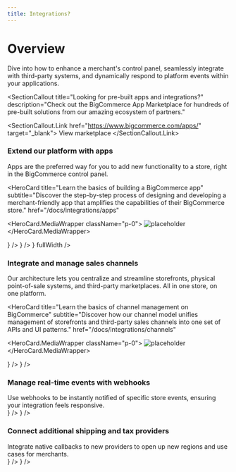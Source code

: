 ```yaml
---
title: Integrations?
---
```



<Eyebrow title="Apps and integrations" />

# Overview

Dive into how to enhance a merchant's control panel, seamlessly integrate with third-party systems, and dynamically respond to platform events within your applications.

<Spacer y={2} />

<SectionCallout
  title="Looking for pre-built apps and integrations?"
  description="Check out the BigCommerce App Marketplace for hundreds of pre-built solutions
  from our amazing ecosystem of partners."
>
  <SectionCallout.Link href="https://www.bigcommerce.com/apps/" target="_blank">
    View marketplace <ExternalIcon className="inline-block h-auto w-4" />
  </SectionCallout.Link>
</SectionCallout>

<Spacer y={1} />

### Extend our platform with apps

<div>
  Apps are the preferred way for you to add new functionality to a store, right in the BigCommerce control panel.
</div>

<Spacer y={2} />

<HeroCard
  title="Learn the basics of building a BigCommerce app"
  subtitle="Discover the step-by-step process of designing and developing a merchant-friendly app that amplifies the capabilities of their BigCommerce store."
  href="/docs/integrations/apps"
>
  <HeroCard.MediaWrapper className="p-0">
    <Image
      className="h-auto w-full object-fill"
      src="/images/apps-thumbnail.png"
      alt="placeholder"
      width={1000}
      height={400}
    />
  </HeroCard.MediaWrapper>
</HeroCard>

<CardGrid>
  <LandingCard
    variant="secondary"
    title="Make apps feel native with BigDesign"
    description={`View our design standards for control panel apps and use our React library to quickly build them.`}
    href="https://developer.bigcommerce.com/big-design"
    icon={<Icon name="bigdesign" />}
  />
  <LandingCard
    variant="secondary"
    title="Render custom actions with app extensions"
    description={`Extend the UI of the BigCommerce by registering custom menu items that appear in select control panel pages.`}
    href="/docs/integrations/apps/app-extensions"
    icon={<Icon name="webhook" />}
  />
  <LandingCard
    variant="secondary"
    title="Monetize your app on our marketplace"
    description={`Interested in selling your solution to our ever growing base of merchants? Start here!`}
    href="/docs/integrations/apps/guide/requirements"
    icon={<Icon name="currency-dollar" />}
    fullWidth
  />
</CardGrid>

<Spacer y={0.5} />

### Integrate and manage sales channels

<div>
  Our architecture lets you centralize and streamline storefronts, physical point-of-sale systems, and third-party marketplaces. All in one store, on one platform.
</div>

<Spacer y={2} />

<HeroCard
  title="Learn the basics of channel management on BigCommerce"
  subtitle="Discover how our channel model unifies management of storefronts and third-party sales channels into one set of APIs and UI patterns."
  href="/docs/integrations/channels"
>
  <HeroCard.MediaWrapper className="p-0">
    <Image
      className="h-auto w-full object-fill"
      src="/images/channels-thumbnail.png"
      alt="placeholder"
      width={1000}
      height={400}
    />
  </HeroCard.MediaWrapper>
</HeroCard>

<CardGrid>
  <LandingCard
    variant="secondary"
    title="Make your app multi-storefront compatible"
    description={`Building a new app or updating an existing app to be MSF compatible? Learn what's required in this guide.`}
    href="/docs/integrations/apps/multi-storefront"
    icon={<Icon name="webhook" />}
  />
  <LandingCard
    variant="secondary"
    title="Integrate a third-party sales channel"
    description={`Use our set of APIs and design standards to build a native-feeling integration between BigCommerce and an external sales channel.`}
    href="/docs/integrations/channels"
    icon={<Icon name="swap" />}
  />
</CardGrid>

<Spacer y={0.5} />

### Manage real-time events with webhooks

<div>
  Use webhooks to be instantly notified of specific store events, ensuring your
  integration feels responsive.
</div>

<CardGrid>
  <LandingCard
    variant="secondary"
    title="Create your first webhook"
    description={`Run through registering a webhook as you learn about payloads, callback requirements, and retry mechanisms.`}
    href="/docs/integrations/webhooks/tutorial"
    icon={<Icon name="platform" />}
  />
  <LandingCard
    variant="secondary"
    title="View list of all webhook events"
    description={`A reference of all 25+ webhook events and their callback payloads.`}
    href="/docs/integrations/webhooks/events"
    icon={<Icon name="webhook" />}
  />
</CardGrid>

<Spacer y={0.5} />

### Connect additional shipping and tax providers

<div>
  Integrate native callbacks to new providers to open up new regions and use
  cases for merchants.
</div>

<CardGrid>
  <LandingCard
    variant="secondary"
    title="Shipping providers"
    description={`Provide shipping services and rates to BigCommerce merchants and give them access to configure options using the control panel.`}
    href="/docs/integrations/shipping"
    icon={<Icon name="shipping" />}
  />
  <LandingCard
    variant="secondary"
    title="Tax providers"
    description={`Provide sales tax estimates to shoppers on a storefront and to merchants in the control panel.`}
    href="/docs/integrations/tax"
    icon={<Icon name="world" />}
  />
</CardGrid>

<Spacer y={3} type="line" />
